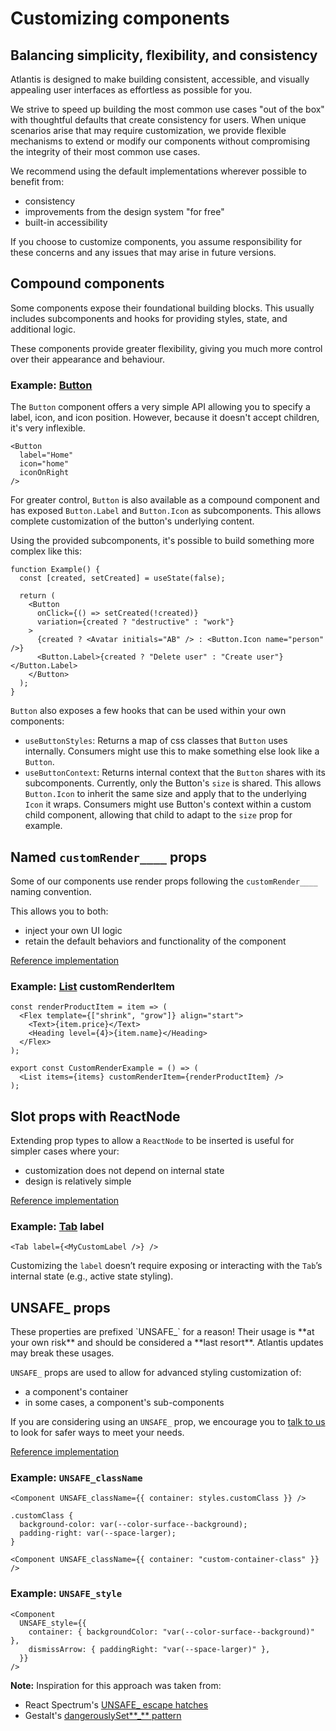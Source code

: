 
<Meta title="Guides/Customizing components" />

# Customizing components

## Balancing simplicity, flexibility, and consistency

Atlantis is designed to make building consistent, accessible, and visually
appealing user interfaces as effortless as possible for you.

We strive to speed up building the most common use cases "out of the box" with
thoughtful defaults that create consistency for users. When unique scenarios
arise that may require customization, we provide flexible mechanisms to extend
or modify our components without compromising the integrity of their most common
use cases.

We recommend using the default implementations wherever possible to benefit
from:

- consistency
- improvements from the design system "for free"
- built-in accessibility

If you choose to customize components, you assume responsibility for these
concerns and any issues that may arise in future versions.

## Compound components

Some components expose their foundational building blocks. This usually
includes subcomponents and hooks for providing styles, state, and
additional logic.

These components provide greater flexibility, giving you much more control
over their appearance and behaviour.

### Example: [Button](../components/Button)

The `Button` component offers a very simple API allowing you to specify a
label, icon, and icon position. However, because it doesn't accept children,
it's very inflexible.

```tsx
<Button
  label="Home"
  icon="home"
  iconOnRight
/>
```

For greater control, `Button` is also available as a compound component and has
exposed `Button.Label` and `Button.Icon` as subcomponents. This allows complete
customization of the button's underlying content.

Using the provided subcomponents, it's possible to build something more complex
like this:

```tsx
function Example() {
  const [created, setCreated] = useState(false);

  return (
    <Button
      onClick={() => setCreated(!created)}
      variation={created ? "destructive" : "work"}
    >
      {created ? <Avatar initials="AB" /> : <Button.Icon name="person" />}
      <Button.Label>{created ? "Delete user" : "Create user"}</Button.Label>
    </Button>
  );
}
```

`Button` also exposes a few hooks that can be used within your own components:

* `useButtonStyles`: Returns a map of css classes that `Button` uses internally.
Consumers might use this to make something else look like a `Button`.
* `useButtonContext`: Returns internal context that the `Button` shares with its subcomponents. Currently, only the Button's `size` is shared. This allows `Button.Icon` to inherit the same size and apply that to the underlying `Icon` it wraps. Consumers might use Button's context within a custom child component, allowing that child to adapt to the `size` prop for example.


## Named `customRender____` props

Some of our components use render props following the `customRender____`
naming convention.

This allows you to both:

- inject your own UI logic
- retain the default behaviors and functionality of the component

[Reference implementation](https://github.com/GetJobber/atlantis/blob/304e776cf7fc1b9683cecbb1d7a0d8dbebdb60bb/packages/components/src/List/List.tsx#L25C3-L25C60)

### Example: [List](../components/List) customRenderItem

```tsx
const renderProductItem = item => (
  <Flex template={["shrink", "grow"]} align="start">
    <Text>{item.price}</Text>
    <Heading level={4}>{item.name}</Heading>
  </Flex>
);

export const CustomRenderExample = () => (
  <List items={items} customRenderItem={renderProductItem} />
);
```

## Slot props with ReactNode

Extending prop types to allow a `ReactNode` to be inserted is useful for simpler
cases where your:

- customization does not depend on internal state
- design is relatively simple

[Reference implementation](https://github.com/GetJobber/atlantis/blob/master/packages/components/src/Tabs/Tabs.tsx#L119C3-L119C38)

### Example: [Tab](../components/Tabs) label

```tsx
<Tab label={<MyCustomLabel />} />
```

Customizing the `label` doesn’t require exposing or interacting with the `Tab`’s
internal state (e.g., active state styling).

## UNSAFE\_ props

<Banner type="warning" dismissible={false}>
  These properties are prefixed `UNSAFE_` for a reason! Their usage is **at your
  own risk** and should be considered a **last resort**. Atlantis updates may
  break these usages.
</Banner>

`UNSAFE_` props are used to allow for advanced styling customization of:

- a component's container
- in some cases, a component's sub-components

If you are considering using an `UNSAFE_` prop, we encourage you to
[talk to us](https://getjobber.slack.com/archives/C03BJHV3PMG) to look for safer
ways to meet your needs.

[Reference implementation](https://github.com/GetJobber/atlantis/blob/304e776cf7fc1b9683cecbb1d7a0d8dbebdb60bb/packages/components/src/Popover/Popover.tsx#L36-L56)

### Example: `UNSAFE_className`

```tsx
<Component UNSAFE_className={{ container: styles.customClass }} />

.customClass {
  background-color: var(--color-surface--background);
  padding-right: var(--space-larger);
}
```

```tsx
<Component UNSAFE_className={{ container: "custom-container-class" }} />
```

### Example: `UNSAFE_style`

```tsx
<Component
  UNSAFE_style={{
    container: { backgroundColor: "var(--color-surface--background)" },
    dismissArrow: { paddingRight: "var(--space-larger)" },
  }}
/>
```

**Note:** Inspiration for this approach was taken from:

- React Spectrum's
  [UNSAFE\_ escape hatches](https://react-spectrum.adobe.com/react-spectrum/styling.html#escape-hatches)
- Gestalt's
  [dangerouslySet**\_** pattern](https://gestalt.pinterest.systems/get_started/developers/hacking_gestalt#Box's-dangerouslySetInlineStyle)
